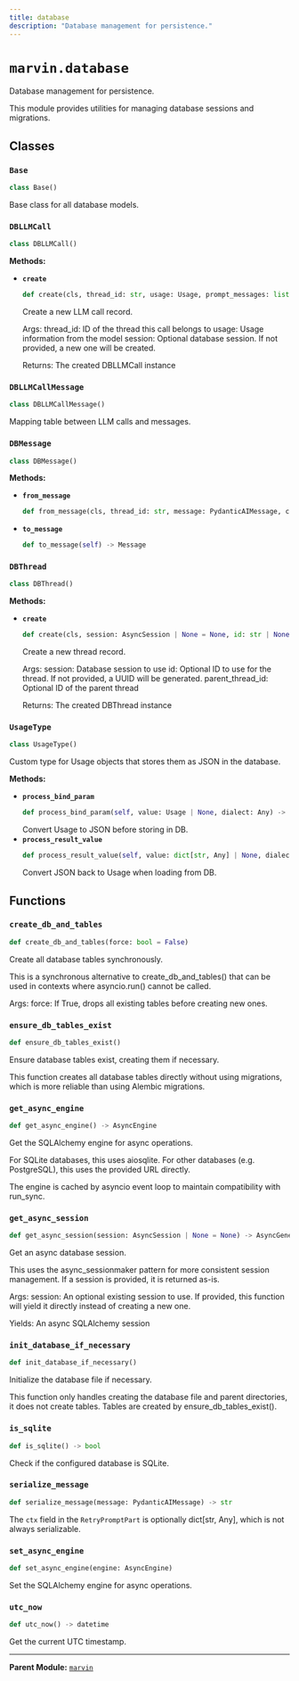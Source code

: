 ```yaml
---
title: database
description: "Database management for persistence."
---
```


# `marvin.database`
Database management for persistence.

This module provides utilities for managing database sessions and migrations.

## Classes

### `Base`
```python
class Base()
```
Base class for all database models.

### `DBLLMCall`
```python
class DBLLMCall()
```

**Methods:**

- **`create`**
  ```python
  def create(cls, thread_id: str, usage: Usage, prompt_messages: list[DBMessage | Message] | None = None, completion_messages: list[DBMessage | Message] | None = None, session: AsyncSession | None = None) -> DBLLMCall
  ```
  Create a new LLM call record.
  
  Args:
      thread_id: ID of the thread this call belongs to
      usage: Usage information from the model
      session: Optional database session. If not provided, a new one will be created.
  
  Returns:
      The created DBLLMCall instance

### `DBLLMCallMessage`
```python
class DBLLMCallMessage()
```
Mapping table between LLM calls and messages.

### `DBMessage`
```python
class DBMessage()
```

**Methods:**

- **`from_message`**
  ```python
  def from_message(cls, thread_id: str, message: PydanticAIMessage, created_at: datetime | None = None) -> DBMessage
  ```
- **`to_message`**
  ```python
  def to_message(self) -> Message
  ```

### `DBThread`
```python
class DBThread()
```

**Methods:**

- **`create`**
  ```python
  def create(cls, session: AsyncSession | None = None, id: str | None = None, parent_thread_id: str | None = None) -> DBThread
  ```
  Create a new thread record.
  
  Args:
      session: Database session to use
      id: Optional ID to use for the thread. If not provided, a UUID will be generated.
      parent_thread_id: Optional ID of the parent thread
  
  Returns:
      The created DBThread instance

### `UsageType`
```python
class UsageType()
```
Custom type for Usage objects that stores them as JSON in the database.

**Methods:**

- **`process_bind_param`**
  ```python
  def process_bind_param(self, value: Usage | None, dialect: Any) -> dict[str, Any] | None
  ```
  Convert Usage to JSON before storing in DB.
- **`process_result_value`**
  ```python
  def process_result_value(self, value: dict[str, Any] | None, dialect: Any) -> Usage | None
  ```
  Convert JSON back to Usage when loading from DB.

## Functions

### `create_db_and_tables`
```python
def create_db_and_tables(force: bool = False)
```
Create all database tables synchronously.

This is a synchronous alternative to create_db_and_tables() that can be used
in contexts where asyncio.run() cannot be called.

Args:
    force: If True, drops all existing tables before creating new ones.

### `ensure_db_tables_exist`
```python
def ensure_db_tables_exist()
```
Ensure database tables exist, creating them if necessary.

This function creates all database tables directly without using migrations,
which is more reliable than using Alembic migrations.

### `get_async_engine`
```python
def get_async_engine() -> AsyncEngine
```
Get the SQLAlchemy engine for async operations.

For SQLite databases, this uses aiosqlite.
For other databases (e.g. PostgreSQL), this uses the provided URL directly.

The engine is cached by asyncio event loop to maintain compatibility with run_sync.

### `get_async_session`
```python
def get_async_session(session: AsyncSession | None = None) -> AsyncGenerator[AsyncSession, None]
```
Get an async database session.

This uses the async_sessionmaker pattern for more consistent session management.
If a session is provided, it is returned as-is.

Args:
    session: An optional existing session to use. If provided, this function
        will yield it directly instead of creating a new one.

Yields:
    An async SQLAlchemy session

### `init_database_if_necessary`
```python
def init_database_if_necessary()
```
Initialize the database file if necessary.

This function only handles creating the database file and parent directories,
it does not create tables. Tables are created by ensure_db_tables_exist().

### `is_sqlite`
```python
def is_sqlite() -> bool
```
Check if the configured database is SQLite.

### `serialize_message`
```python
def serialize_message(message: PydanticAIMessage) -> str
```
The `ctx` field in the `RetryPromptPart` is optionally dict[str, Any], which is not always serializable.

### `set_async_engine`
```python
def set_async_engine(engine: AsyncEngine)
```
Set the SQLAlchemy engine for async operations.

### `utc_now`
```python
def utc_now() -> datetime
```
Get the current UTC timestamp.

---

**Parent Module:** [`marvin`](marvin)
